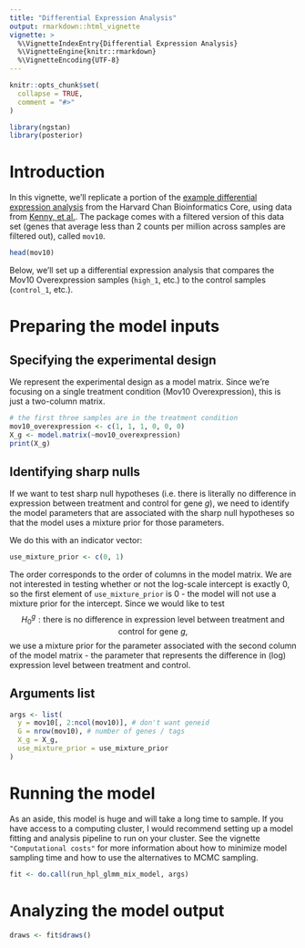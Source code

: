 ```yaml
---
title: "Differential Expression Analysis"
output: rmarkdown::html_vignette
vignette: >
  %\VignetteIndexEntry{Differential Expression Analysis}
  %\VignetteEngine{knitr::rmarkdown}
  %\VignetteEncoding{UTF-8}
---
```


```r
knitr::opts_chunk$set(
  collapse = TRUE,
  comment = "#>"
)
```

```r
library(ngstan)
library(posterior)
```

# Introduction 

In this vignette, we'll replicate a portion of the 
[example differential expression analysis](https://github.com/hbctraining/Training-modules/blob/master/archive/DESeq2/lessons/03_DEG_deseq2.md)
from the Harvard Chan Bioinformatics Core, using data from [Kenny, et al.](https://www.ncbi.nlm.nih.gov/geo/query/acc.cgi?acc=GSE50499). The package
comes with a filtered version of this data set 
(genes that average less than 2 counts per million across samples are filtered out), 
called `mov10`. 

```r
head(mov10)
```

Below, we'll set up a differential expression analysis that compares
the Mov10 Overexpression samples (`high_1`, etc.) to the control samples 
(`control_1`, etc.). 

# Preparing the model inputs

## Specifying the experimental design

We represent the experimental design as a model matrix. Since we're focusing
on a single treatment condition (Mov10 Overexpression), this is just a 
two-column matrix.

```r
# the first three samples are in the treatment condition
mov10_overexpression <- c(1, 1, 1, 0, 0, 0)
X_g <- model.matrix(~mov10_overexpression)
print(X_g)
```


## Identifying sharp nulls

If we want to test sharp null hypotheses (i.e. there is literally 
no difference in 
expression between treatment and control for gene $g$), we need to identify the
model parameters that are associated with the sharp null hypotheses so that 
the model uses a mixture prior for those parameters. 

We do this with an indicator vector: 

```r
use_mixture_prior <- c(0, 1)
```

The order corresponds to the order of columns in the model matrix. We are not 
interested in testing whether or not the log-scale intercept is exactly 0, so
the first element of `use_mixture_prior` is 0 - the model will not use a mixture
prior for the intercept. Since we would like to test
$$
H_0^g: \text{there is no difference in expression level between treatment
and control for gene } g,
$$
we use a mixture prior for the parameter associated with the second column of 
the model matrix - the parameter that represents the difference in (log) 
expression level between treatment and control. 

## Arguments list

```r
args <- list(
  y = mov10[, 2:ncol(mov10)], # don't want geneid
  G = nrow(mov10), # number of genes / tags
  X_g = X_g,
  use_mixture_prior = use_mixture_prior
)
```

# Running the model

As an aside, this model is huge and will take a long time to sample. 
If you have access to a computing cluster, I would recommend setting up
a model fitting and analysis pipeline to run on your cluster. See the 
vignette `"Computational costs"` for more information about how to minimize
model sampling time and how to use the alternatives to MCMC sampling. 

```r
fit <- do.call(run_hpl_glmm_mix_model, args)
```


# Analyzing the model output

```r
draws <- fit$draws()
```
